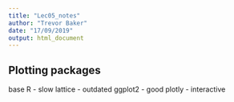 ```yaml
---
title: "Lec05_notes"
author: "Trevor Baker"
date: "17/09/2019"
output: html_document
---
```


## Plotting packages
base R - slow
lattice - outdated
ggplot2 - good
plotly - interactive